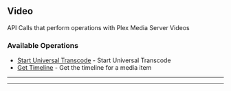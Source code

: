 
## Video
API Calls that perform operations with Plex Media Server Videos


### Available Operations

* [Start Universal Transcode](/python/video/start_universal_transcode) - Start Universal Transcode
* [Get Timeline](/python/video/get_timeline) - Get the timeline for a media item

---
<StartUniversalTranscode />

---
<GetTimeline />
